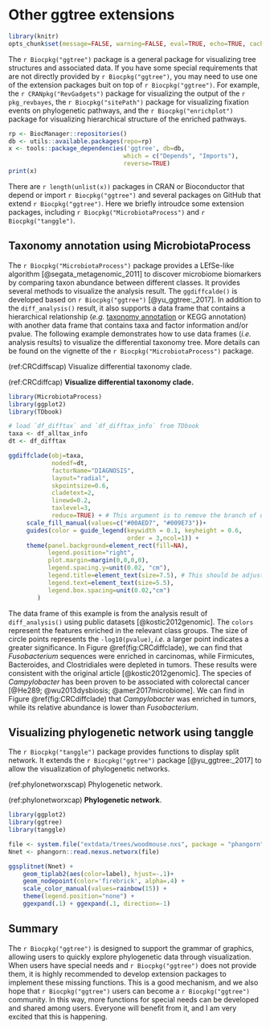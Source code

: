\newpage

# Other ggtree extensions {#chapter11}

```r
library(knitr)
opts_chunk$set(message=FALSE, warning=FALSE, eval=TRUE, echo=TRUE, cache=TRUE)
```

The `r Biocpkg("ggtree")` package is a general package for visualizing tree structures and associated data. If you have some special requirements that are not directly provided by `r Biocpkg("ggtree")`, you may need to use one of the extension packages buit on top of `r Biocpkg("ggtree")`. For example, the `r CRANpkg("RevGadgets")` package for visualizing the output of the `r pkg_revbayes`, the `r Biocpkg("sitePath")` package for visualizing fixation events on phylogenetic pathways, and the `r Biocpkg("enrichplot")` package for visualizing hierarchical structure of the enriched pathways.  


```r
rp <- BiocManager::repositories()
db <- utils::available.packages(repo=rp)
x <- tools::package_dependencies('ggtree', db=db, 
                                which = c("Depends", "Imports"), 
                                reverse=TRUE)
print(x)                                
```

There are `r length(unlist(x))` packages in CRAN or Bioconductor that depend or import `r Biocpkg("ggtree")` and several packages on GitHub that extend `r Biocpkg("ggtree")`. Here we briefly introudce some extension packages, including `r Biocpkg("MicrobiotaProcess")` and `r Biocpkg("tanggle")`.



## Taxonomy annotation using MicrobiotaProcess {#MicrobiotaProcess}

The `r Biocpkg("MicrobiotaProcess")` package provides a LEfSe-like algorithm [@segata_metagenomic_2011] to discover microbiome biomarkers by comparing taxon abundance between different classes. It provides several methods to visualize the analysis result. The `ggdiffcalde()` is developed based on `r Biocpkg("ggtree")` [@yu_ggtree:_2017]. In addition to the `diff_analysis()` result, it also supports a data frame that contains a hierarchical relationship (*e.g.* [taxonomy annotation](#MicrobiotaProcess-taxonomy) or KEGG annotation) with another data frame that contains taxa and factor information and/or pvalue. The following example demonstrates how to use data frames (*i.e.* analysis results) to visualize the differential taxonomy tree. More details can be found on the vignette of the `r Biocpkg("MicrobiotaProcess")` package. 


(ref:CRCdiffscap) Visualize differential taxonomy clade.

(ref:CRCdiffcap) **Visualize differential taxonomy clade.** 

```r
library(MicrobiotaProcess)
library(ggplot2)
library(TDbook)

# load `df_difftax` and `df_difftax_info` from TDbook
taxa <- df_alltax_info
dt <- df_difftax

ggdiffclade(obj=taxa,
            nodedf=dt,
            factorName="DIAGNOSIS",
            layout="radial",
            skpointsize=0.6,
            cladetext=2,
            linewd=0.2,
            taxlevel=3,
            reduce=TRUE) + # This argument is to remove the branch of unknown taxonomy.
     scale_fill_manual(values=c("#00AED7", "#009E73"))+
     guides(color = guide_legend(keywidth = 0.1, keyheight = 0.6,
                                 order = 3,ncol=1)) +
     theme(panel.background=element_rect(fill=NA),
           legend.position="right",
           plot.margin=margin(0,0,0,0),
           legend.spacing.y=unit(0.02, "cm"), 
           legend.title=element_text(size=7.5), # This should be adjusted with different devout.
           legend.text=element_text(size=5.5), 
           legend.box.spacing=unit(0.02,"cm")
        )
```

The data frame of this example is from the analysis result of `diff_analysis()` using public datasets [@kostic2012genomic]. The `colors` represent the features enriched in the relevant class groups. The size of circle points represents the `-log10(pvalue)`, *i.e.* a larger point indicates a greater significance. In Figure \@ref(fig:CRCdiffclade), we can find that *Fusobacterium* sequences were enriched in carcinomas, while Firmicutes, Bacteroides, and Clostridiales were depleted in tumors. These results were consistent with the original article [@kostic2012genomic]. The species of *Campylobacter* has been proven to be associated with colorectal cancer [@He289; @wu2013dysbiosis; @amer2017microbiome]. We can find in Figure \@ref(fig:CRCdiffclade) that *Campylobacter* was enriched in tumors, while its relative abundance is lower than *Fusobacterium*.  


## Visualizing phylogenetic network using tanggle

The `r Biocpkg("tanggle")` package provides functions to display split network. It extends the `r Biocpkg("ggtree")` package [@yu_ggtree:_2017] to allow the visualization of phylogenetic networks. 


(ref:phylonetworxscap) Phylogenetic network.

(ref:phylonetworxcap) **Phylogenetic network**.

```r
library(ggplot2)
library(ggtree)
library(tanggle)

file <- system.file("extdata/trees/woodmouse.nxs", package = "phangorn")
Nnet <- phangorn::read.nexus.networx(file)

ggsplitnet(Nnet) +
    geom_tiplab2(aes(color=label), hjust=-.1)+
    geom_nodepoint(color='firebrick', alpha=.4) +
    scale_color_manual(values=rainbow(15)) +   
    theme(legend.position="none") +
    ggexpand(.1) + ggexpand(.1, direction=-1)
```                 


## Summary {#summary11}


The `r Biocpkg("ggtree")` is designed to support the grammar of graphics, allowing users to quickly explore phylogenetic data through visualization. When users have special needs and `r Biocpkg("ggtree")` does not provide them, it is highly recommended to develop extension packages to implement these missing functions. This is a good mechanism, and we also hope that `r Biocpkg("ggtree")` users can become a `r Biocpkg("ggtree")` community. In this way, more functions for special needs can be developed and shared among users. Everyone will benefit from it, and I am very excited that this is happening.

